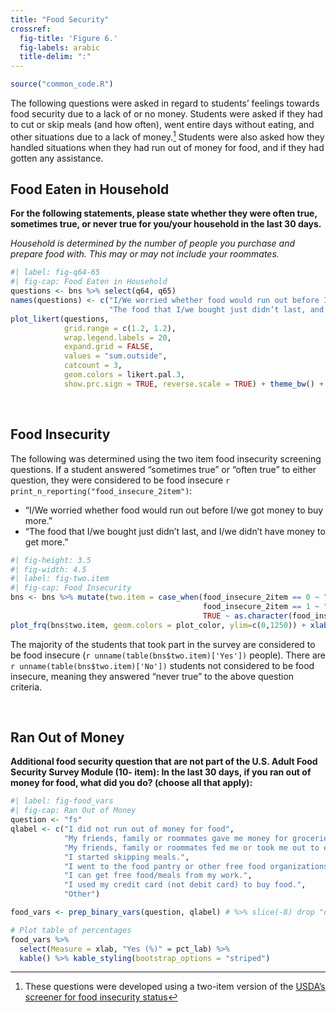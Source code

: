 ```yaml
---
title: "Food Security"
crossref:
  fig-title: 'Figure 6.'
  fig-labels: arabic
  title-delim: ":"
---
```


```r
source("common_code.R")
```

The following questions were asked in regard to students' feelings towards food security due to a lack of or no money. Students were asked if they had to cut or skip meals (and how often), went entire days without eating, and other situations due to a lack of money.[^1] Students were also asked how they handled situations when they had run out of money for food, and if they had gotten any assistance.

[^1]: These questions were developed using a two-item version of the [USDA's screener for food insecurity status](https://www.ers.usda.gov/media/8279/ad2012.pdf)


## Food Eaten in Household

**For the following statements, please state whether they were often true, sometimes true, or never true for you/your household in the last 30 days.**

*Household is determined by the number of people you purchase and prepare food with. This may or may not include your roommates.*

```r
#| label: fig-q64-65
#| fig-cap: Food Eaten in Household
questions <- bns %>% select(q64, q65)
names(questions) <- c("I/We worried whether food would run out before I/we got money to buy more.",
                      "The food that I/we bought just didn’t last, and I/we didn’t have money to get more.")
plot_likert(questions,
            grid.range = c(1.2, 1.2),
            wrap.legend.labels = 20,
            expand.grid = FALSE,
            values = "sum.outside",
            catcount = 3,
            geom.colors = likert.pal.3,
            show.prc.sign = TRUE, reverse.scale = TRUE) + theme_bw() + theme(legend.position = "top")
```

<br>

## Food Insecurity

The following was determined using the two item food insecurity screening questions. If a student answered "sometimes true" or "often true" to either question, they were considered to be food insecure `r print_n_reporting("food_insecure_2item")`:

-   "I/We worried whether food would run out before I/we got money to buy more."
-   "The food that I/we bought just didn't last, and I/we didn't have money to get more."

::: row
::: col-md-7
```r
#| fig-height: 3.5
#| fig-width: 4.5
#| label: fig-two.item
#| fig-cap: Food Insecurity
bns <- bns %>% mutate(two.item = case_when(food_insecure_2item == 0 ~ "No",
                                           food_insecure_2item == 1 ~ "Yes",
                                           TRUE ~ as.character(food_insecure_2item)))
plot_frq(bns$two.item, geom.colors = plot_color, ylim=c(0,1250)) + xlab('Food Insecure') + ylab("Frequency")
```
:::

::: col-md-4
The majority of the students that took part in the survey are considered to be food insecure (`r unname(table(bns$two.item)['Yes'])` people). There are `r unname(table(bns$two.item)['No'])` students not considered to be food insecure, meaning they answered "never true" to the above question criteria.
:::
:::

<br>

## Ran Out of Money

**Additional food security question that are not part of the U.S. Adult Food Security Survey Module (10- item): In the last 30 days, if you ran out of money for food, what did you do? (choose all that apply):**


```r
#| label: fig-food_vars
#| fig-cap: Ran Out of Money
question <- "fs"
qlabel <- c("I did not run out of money for food",
            "My friends, family or roommates gave me money for groceries.",
            "My friends, family or roommates fed me or took me out to eat.",
            "I started skipping meals.",
            "I went to the food pantry or other free food organizations.",
            "I can get free food/meals from my work.",
            "I used my credit card (not debit card) to buy food.",
            "Other")

food_vars <- prep_binary_vars(question, qlabel) # %>% slice(-8) drop "other" since 0

# Plot table of percentages
food_vars %>% 
  select(Measure = xlab, "Yes (%)" = pct_lab) %>% 
  kable() %>% kable_styling(bootstrap_options = "striped")
```

